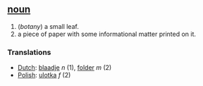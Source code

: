 == [[noun]] ==
#(''botany'') a small leaf.
#a piece of paper with some informational matter printed on it.

===Translations===
*[[Dutch]]: [[blaadje]] ''n'' (1), [[folder]] ''m'' (2)
*[[Polish]]: [[ulotka]] ''f'' (2)